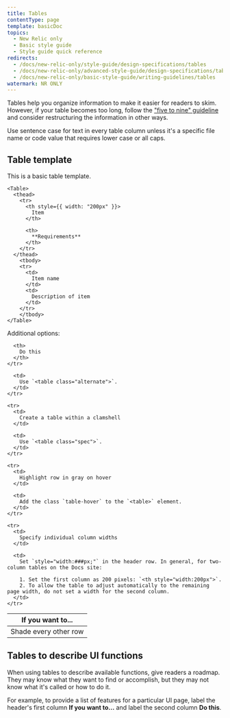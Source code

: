 ```yaml
---
title: Tables
contentType: page
template: basicDoc
topics:
  - New Relic only
  - Basic style guide
  - Style guide quick reference
redirects:
  - /docs/new-relic-only/style-guide/design-specifications/tables
  - /docs/new-relic-only/advanced-style-guide/design-specifications/tables
  - /docs/new-relic-only/basic-style-guide/writing-guidelines/tables
watermark: NR ONLY
---
```


Tables help you organize information to make it easier for readers to skim. However, if your table becomes too long, follow the ["five to nine" guideline](/docs/new-relic-only/basic-style-guide/basic-style-guide/writing-document#organization) and consider restructuring the information in other ways.

Use sentence case for text in every table column unless it's a specific file name or code value that requires lower case or all caps.

## Table template

This is a basic table template.

```
<Table>
  <thead>
    <tr>
      <th style={{ width: "200px" }}>
        Item
      </th>

      <th>
        **Requirements**
      </th>
    </tr>
  </thead>
    <tbody>
    <tr>
      <td>
        Item name
      </td>
      <td>
        Description of item
      </td>
    </tr>
    </tbody>
</Table>
```

Additional options:

<Table>
  <thead>
    <tr>
      <th style={{ width: "200px" }}>
        If you want to...
      </th>

      <th>
        Do this
      </th>
    </tr>
  </thead>

  <tbody>
    <tr>
      <td>
        Shade every other row
      </td>

      <td>
        Use `<table class="alternate">`.
      </td>
    </tr>

    <tr>
      <td>
        Create a table within a clamshell
      </td>

      <td>
        Use `<table class="spec">`.
      </td>
    </tr>

    <tr>
      <td>
        Highlight row in gray on hover
      </td>

      <td>
        Add the class `table-hover` to the `<table>` element.
      </td>
    </tr>

    <tr>
      <td>
        Specify individual column widths
      </td>

      <td>
        Set `style="width:###px;"` in the header row. In general, for two-column tables on the Docs site:

        1. Set the first column as 200 pixels: `<th style="width:200px">`.
        2. To allow the table to adjust automatically to the remaining page width, do not set a width for the second column.
      </td>
    </tr>
  </tbody>
</Table>

## Tables to describe UI functions

When using tables to describe available functions, give readers a roadmap. They may know what they want to find or accomplish, but they may not know what it's called or how to do it.

For example, to provide a list of features for a particular UI page, label the header's first column **If you want to...** and label the second column **Do this**.
